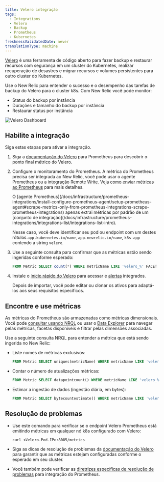 ```yaml
---
title: Velero integração
tags:
  - Integrations
  - Velero
  - Backup
  - Prometheus
  - Kubernetes
freshnessValidatedDate: never
translationType: machine
---
```



[Velero](https://velero.io/) é uma ferramenta de código aberto para fazer backup e restaurar recursos com segurança em um cluster do Kubernetes, realizar recuperação de desastres e migrar recursos e volumes persistentes para outro cluster do Kubernetes.

Use o New Relic para entender o sucesso e o desempenho das tarefas de backup do Velero para o cluster k8s. Com New Relic você pode monitor:

* Status do backup por instância
* Durações e tamanho do backup por instância
* Restaurar status por instância

<img
  title="Velero Dashboard"
  alt="Velero Dashboard"
  src={kubernetesVeleroDashboard}
/>

## Habilite a integração

Siga estas etapas para ativar a integração.

1. Siga a [documentação do Velero](https://velero.io/docs/main/run-locally/#3-start-the-velero-server-locally) para Prometheus para descobrir o ponto final métrico do Velero.

2. Configure o monitoramento do Prometheus. A métrica do Prometheus precisa ser integrada ao New Relic, você pode usar o agente Prometheus ou a integração Remote Write. Veja [como enviar métricas ao Prometheus](/docs/infrastructure/prometheus-integrations/get-started/send-prometheus-metric-data-new-relic/) para mais detalhes.

   <Callout variant="important">
     O [agente Prometheus](/docs/infrastructure/prometheus-integrations/install-configure-prometheus-agent/setup-prometheus-agent#scrape-metrics-only-from-prometheus-integrations-scrape-prometheus-integrations) apenas extrai métricas por padrão de um [conjunto de integração](/docs/infrastructure/prometheus-integrations/integrations-list/integrations-list-intro).

     Nesse caso, você deve identificar seu pod ou endpoint com um destes rótulos `app.kubernetes.io/name`, `app.newrelic.io/name`, `k8s-app` contendo a string `velero`.
   </Callout>

3. Use a seguinte consulta para confirmar que as métricas estão sendo ingeridas conforme esperado:

   ```sql
   FROM Metric SELECT count(*) WHERE metricName LIKE 'velero_%' FACET metricName LIMIT MAX
   ```

4. Instale o [início rápido do Velero](https://newrelic.com/instant-observability/velero-prometheus) para acessar <InlinePopover type="dashboards"/>e [alertas](/docs/alerts-applied-intelligence/new-relic-alerts/learn-alerts/introduction-alerts/) integrados.

   Depois de importar, você pode editar ou clonar os ativos para adaptá-los aos seus requisitos específicos.

## Encontre e use métricas

As métricas do Prometheus são armazenadas como métricas dimensionais. Você pode [consultar usando NRQL](/docs/telemetry-data-platform/get-data/apis/query-metric-data-type/) ou usar o [Data Explorer](/docs/query-your-data/explore-query-data/browse-data/introduction-data-explorer/) para navegar pelas métricas, facetas disponíveis e filtrar pelas dimensões associadas.

Use a seguinte consulta NRQL para entender a métrica que está sendo ingerida no New Relic:

* Liste nomes de métricas exclusivos:

  ```sql
  FROM Metric SELECT uniques(metricName) WHERE metricName LIKE 'velero_%' LIMIT MAX
  ```

* Contar o número de atualizações métricas:

  ```sql
  FROM Metric SELECT datapointcount() WHERE metricName LIKE 'velero_%' LIMIT MAX
  ```

* Estimar a ingestão de dados (ingestão diária, em bytes):

  ```sql
  FROM Metric SELECT bytecountestimate() WHERE metricName LIKE 'velero_%' SINCE 1 day ago
  ```

## Resolução de problemas

* Use este comando para verificar se o endpoint Velero Prometheus está emitindo métricas em qualquer nó k8s configurado com Velero:

  ```
  curl <Velero-Pod-IP>:8085/metrics
  ```

* Siga as dicas de resolução de problemas da [documentação do Velero](https://velero.io/docs/main/troubleshooting/#velero-is-not-publishing-prometheus-metrics) para garantir que as métricas estejam configuradas conforme o esperado em seu cluster.

* Você também pode verificar as [diretrizes específicas de resolução de problemas](/docs/infrastructure/prometheus-integrations/install-configure-prometheus-agent/troubleshooting-guide/) para integração do Prometheus.